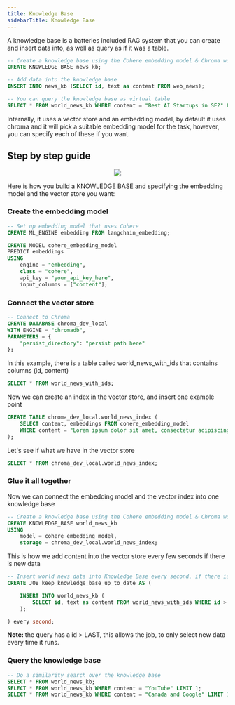 ```yaml
---
title: Knowledge Base
sidebarTitle: Knowledge Base
---
```


A knowledge base is a batteries included RAG system that you can create and insert data into, as well as query as if it was a table.


```sql
-- Create a knowledge base using the Cohere embedding model & Chroma world news index
CREATE KNOWLEDGE_BASE news_kb;

-- Add data into the knowledge base
INSERT INTO news_kb (SELECT id, text as content FROM web_news);

-- You can query the knowledge base as virtual table
SELECT * FROM world_news_kb WHERE content = "Best AI Startups in SF?" LIMIT 10;
```

Internally, it uses a vector store and an embedding model, by default it uses chroma and it will pick a suitable embedding model for the task, however, you can specify each of these if you want.

## Step by step guide


<p align="center">
  <img src="https://docs.google.com/drawings/d/e/2PACX-1vTVmUqhoFXLF3ncL0NWwgdPjI7Hj19f-5xU8ED31ntYvlsTM3poM9zZKwcrEwzvxJrOhl2raIFKWlsp/pub?w=1342&h=681" />
</p>


Here is how you build a KNOWLEDGE BASE and specifying the embedding model and the vector store you want:

### Create the embedding model

```sql
-- Set up embedding model that uses Cohere
CREATE ML_ENGINE embedding FROM langchain_embedding;
```

```sql
CREATE MODEL cohere_embedding_model
PREDICT embeddings
USING
	engine = "embedding",
	class = "cohere",
	api_key = "your_api_key_here",
	input_columns = ["content"];
```

### Connect the vector store

```sql
-- Connect to Chroma
CREATE DATABASE chroma_dev_local
WITH ENGINE = "chromadb",
PARAMETERS = {
	"persist_directory": "persist path here"
};
```

In this example, there is a table called world_news_with_ids that contains columns (id, content)

```sql
SELECT * FROM world_news_with_ids;
```

Now we can create an index in the vector store, and insert one example point
```sql
CREATE TABLE chroma_dev_local.world_news_index (
	SELECT content, embeddings FROM cohere_embedding_model
	WHERE content = "Lorem ipsum dolor sit amet, consectetur adipiscing elit, sed do eiusmod tempor incididunt ut labore et dolore magna aliqua. Tristique sollicitudin nibh sit amet commodo nulla. Risus sed vulputate odio ut enim blandit volutpat. Suspendisse ultrices gravida dictum fusce ut placerat orci. Eget nulla facilisi etiam dignissim diam. Aenean euismod elementum nisi quis eleifend quam. Ac placerat vestibulum lectus mauris ultrices eros in. Sed turpis tincidunt id aliquet risus feugiat in ante metus. Pellentesque habitant morbi tristique senectus et netus. Imperdiet massa tincidunt nunc pulvinar sapien et ligula. Leo in vitae turpis massa sed elementum tempus egestas. Aliquam malesuada bibendum arcu vitae elementum curabitur. Sit amet tellus cras adipiscing. Enim ut tellus elementum sagittis vitae et leo. Donec pretium vulputate sapien nec."
);
```

Let's see if what we have in the vector store
```sql
SELECT * FROM chroma_dev_local.world_news_index;
```

### Glue it all together 

Now we can connect the embedding model and the vector index into one knowledge base
```sql
-- Create a knowledge base using the Cohere embedding model & Chroma world news index
CREATE KNOWLEDGE_BASE world_news_kb
USING
	model = cohere_embedding_model,
	storage = chroma_dev_local.world_news_index;
```

This is how we add content into the vector store every few seconds if there is new data
```sql
-- Insert world news data into Knowledge Base every second, if there is new data
CREATE JOB keep_knowledge_base_up_to_date AS (

    INSERT INTO world_news_kb (
        SELECT id, text as content FROM world_news_with_ids WHERE id > LAST
    );

) every second;
```

<strong> Note: </strong> the query has a id > LAST, this allows the job, to only select new data every time it runs.

### Query the knowledge base


```sql
-- Do a similarity search over the knowledge base
SELECT * FROM world_news_kb;
SELECT * FROM world_news_kb WHERE content = "YouTube" LIMIT 1;
SELECT * FROM world_news_kb WHERE content = "Canada and Google" LIMIT 1;
```